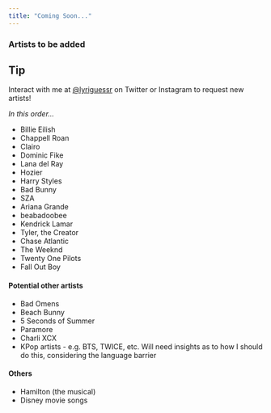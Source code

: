 ```yaml
---
title: "Coming Soon..."
---
```


### Artists to be added 

::: {.callout-tip appearance="simple"}
## Tip
Interact with me at [@lyriguessr](https://x.com/lyriguessr) on Twitter or Instagram to request new artists!
:::

*In this order...*

* Billie Eilish
* Chappell Roan
* Clairo
* Dominic Fike
* Lana del Ray
* Hozier
* Harry Styles
* Bad Bunny
* SZA
* Ariana Grande
* beabadoobee
* Kendrick Lamar
* Tyler, the Creator
* Chase Atlantic
* The Weeknd
* Twenty One Pilots
* Fall Out Boy

#### Potential other artists

* Bad Omens
* Beach Bunny
* 5 Seconds of Summer
* Paramore
* Charli XCX
* KPop artists - e.g. BTS, TWICE, etc. Will need insights as to how I should do this, considering the language barrier

#### Others

* Hamilton (the musical)
* Disney movie songs